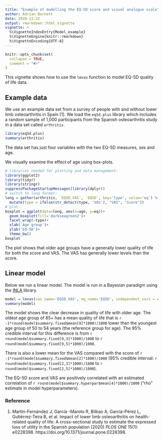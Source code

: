 ```yaml
---
title: "Example of modelling the EQ-5D score and visual analogue scale"
author: Adrian Barnett
date: 2020-12-22
output: rmarkdown::html_vignette
vignette: >
  %\VignetteIndexEntry{Model_example}
  %\VignetteEngine{knitr::rmarkdown}
  %\VignetteEncoding{UTF-8}
---
```


```r
knitr::opts_chunk$set(
  collapse = TRUE,
  comment = "#>"
)
```

This vignette shows how to use the `lmvas` function to model EQ-5D quality of life data.

## Example data

We use an example data set from a survey of people with and without lower limb osteoarthritis in Spain [1]. 
We load the `eq5d.plus` library which includes a random sample of 1,000 participants from the Spanish osteoarthritis study in a data set called `arthritis`.

```r
library(eq5d.plus)
summary(arthritis)
```

The data set has just four variables with the two EQ-5D measures, sex and age.

We visually examine the effect of age using box-plots.

```r
# libraries needed for plotting and data management:
library(ggplot2)
library(tidyr)
library(stringr)
suppressPackageStartupMessages(library(dplyr))
# switch to long format:
long = gather(arthritis, `EQ5D_VAS`, `EQ5D`, key='type', value='eq') %>%
  mutate(type = ifelse(str_detect(type, 'VAS'), "VAS", "Score"))
# plot:
boxplot = ggplot(data=long, aes(x=age, y=eq))+
  geom_boxplot(fill='darkseagreen2')+
  facet_wrap(~type)+
  xlab('Age group')+
  ylab('EQ-5D')+
  theme_bw()
boxplot
```

The plot shows that older age groups have a generally lower quality of life for both the score and VAS. 
The VAS has generally lower levels than the score.

## Linear model

Below we run a linear model. The model is run in a Bayesian paradigm using the [INLA](https://www.r-inla.org/) library.

```r
model = lmvas(vas_name='EQ5D_VAS', eq_name='EQ5D', independent_vars = c('age','sex'), data=arthritis)
summary(model)
```

The model shows the clear decrease in quality of life with older age. The oldest age group of 85+ has a mean quality of life that is `r -1*round(model$summary.fixed$mean[9]*1000)/1000` lower than the youngest age group of 50 to 54 years (the reference group for age). The 95% credible interval for this difference is from `r round(model$summary.fixed[9,3]*1000)/1000` to `r round(model$summary.fixed[9,5]*1000)/1000`.

There is also a lower mean for the VAS compared with the score of `r -1*round(model$summary.fixed$mean[2]*1000)/1000` (95% credible interval: `r round(model$summary.fixed[2,3]*1000)/1000` to `r round(model$summary.fixed[2,5]*1000)/1000`).

The EQ-5D score and VAS are positively correlated with an estimated correlation of `r round(model$summary.hyperpar$mean[4]*1000)/1000` ("rho" estimate in model hyperparameters).

### Reference

1. Martín-Fernández J, García -Maroto R, Bilbao A, García-Pérez L, Gutiérrez-Teira B, et al. Impact of lower limb osteoarthritis on health-related quality of life: A cross-sectional study to estimate the expressed loss of utility in the Spanish population (2020) _PLOS ONE_ 15(1): e0228398. https://doi.org/10.1371/journal.pone.0228398.
